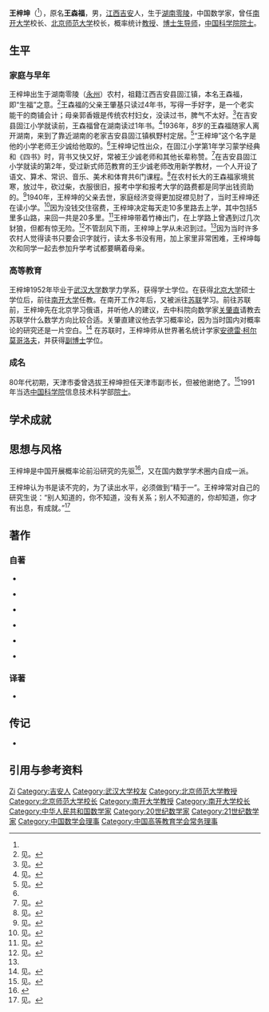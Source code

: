 {{Onesource|time=2016-10-1}}

{{Infobox_Person
| name = 王梓坤
| image = 
| box_width = 
| occupation = 数学家
| period = 
| birth_name = 王森福
| other_names =
| sex = 男
| birth_date = {{Birth year and age|1929|4|21}}<ref name="出生日期">见{{Harvnb|陈竹如|2001|p=1}}。</ref>
| birth_place = [[湖南|湖南]][[零陵|零陵]]
| death_date = 
| death_place = 
| nationality ={{PRC}}
| residence = 
| party = 
| religion = 无
| parents = 王肇基 (父), 郭香娥 (母)
| spouse = 
| relatives = 王森财 (亲哥)
| language = 汉语（普通话，[[湘语|湘语]]），英语，俄语
| education = 
| alma_mater = 吉安县固江小学<br>吉安县固江镇第三中心小学 (高小)<br>吉安中学 (初中)<br>吉安县国立十三中 (后改名泰和中学)<br>[[武汉大学|武汉大学]] (学士)<br>[[北京大学|北京大学]] (硕士)<br>[[莫斯科大学|莫斯科大学]] ([[副博士|副博士]])
| agent = [[南开大学|南开大学]]<br>[[北京师范大学|北京师范大学]]
| resecrch = [[概率论|概率论]], [[随机过程|随机过程]]
| influences = 王少诚<br>高克正 (女)<br>王寄萍 (同学)<br>吕润林 (同学)<br>[[文天祥|文天祥]]<br>[[安德雷·柯爾莫哥洛夫|柯尔莫哥洛夫]]
| past = 
{{Infobox_People_CAS
|学部=信息技术科学部
|专业=数学
|当选年=1991年
}}
| work = 
| awards= 天津市劳动模范 (1961, 1979和1982年)<ref name="北师大官网"/><br>全国科学大会奖 (1978年)<ref name="北师大官网"/><br>全国自然科学奖 (1982年)<ref name="北师大官网"/><br>国家教委科学技术进步奖 (1985年)<ref name="北师大官网"/><br>第9届何梁何利基金科学与技术进步奖 (2002年)<ref name="北师大官网"/>
}}
'''王梓坤'''（{{bd|1929年|4月21日|catIdx=W王}}<ref name="出生日期"/>），原名'''王森福'''，男，[[江西|江西]][[吉安市|吉安]]人，生于[[湖南|湖南]][[零陵|零陵]]，中国数学家，曾任[[南开大学|南开大学]]校长、[[北京师范大学|北京师范大学]]校长，概率统计[[教授|教授]]、[[博士生导师|博士生导师]]，[[中国科学院院士|中国科学院院士]]。

== 生平 ==
=== 家庭与早年 ===
王梓坤出生于湖南零陵（[[永州|永州]]）农村，祖籍江西吉安县固江镇，本名王森福，即“生福”之意。<ref>见{{Harvnb|陈竹如|2001|p=2}}。</ref>王森福的父亲王肇基只读过4年书，写得一手好字，是一个老实能干的商铺会计；母亲郭香娥是传统农村妇女，没读过书，脾气不太好。<ref>见{{Harvnb|陈竹如|2001|p=2-3}}。</ref>在吉安县固江小学就读前，王森福曾在湖南读过1年书。<ref name="王梓坤传_10-11">见{{Harvnb|陈竹如|2001|p=10-11}}。</ref>1936年，8岁的王森福随家人离开湖南，来到了靠近湖南的老家吉安县固江镇枫野村定居。<ref>见{{Harvnb|陈竹如|2001|p=6}}。</ref>“王梓坤”这个名字是他的小学老师王少诚给他取的。<ref name="王梓坤传_10-11"/>王梓坤记性出众，在固江小学第1年学习蒙学经典和《四书》时，背书又快又好，常被王少诚老师和其他长辈称赞。<ref>见{{Harvnb|陈竹如|2001|p=13}}。</ref>在吉安县固江小学就读的第2年，受过新式师范教育的王少诚老师改用新学教材，一个人开设了语文、算术、常识、音乐、美术和体育共6门课程。<ref>见{{Harvnb|陈竹如|2001|p=15-16}}。</ref>在农村长大的王森福家境贫寒，放过牛，砍过柴，衣服很旧，报考中学和报考大学的路费都是同学出钱资助的。<ref>见{{Harvnb|陈竹如|2001|p=20}}。</ref>1940年，王梓坤的父亲去世，家庭经济变得更加捉襟见肘了，当时王梓坤还在读小学。<ref>见{{Harvnb|陈竹如|2001|p=29}}。</ref>因为没钱交住宿费，王梓坤决定每天走10多里路去上学，其中包括5里多山路，来回一共是20多里。<ref>见{{Harvnb|陈竹如|2001|p=32}}。</ref>王梓坤带着竹棒出门，在上学路上曾遇到过几次豺狼，但都有惊无险。<ref name="王梓坤传_34">见{{Harvnb|陈竹如|2001|p=34}}。</ref>不管刮风下雨，王梓坤上学从未迟到过。<ref name="王梓坤传_34"/>因为当时许多农村人觉得读书只要会识字就行，读太多书没有用，加上家里非常困难，王梓坤每次和同学一起去参加升学考试都要瞒着母亲。

=== 高等教育 ===
王梓坤1952年毕业于[[武汉大学_(老)|武汉大学]]数学力学系，获得学士学位。在获得[[北京大学|北京大学]]硕士学位后，前往[[南开大学|南开大学]]任教。在南开工作2年后，又被派往[[苏联|苏联]]学习。前往苏联前，王梓坤先在北京学习俄语，并听他人的建议，去中科院向数学家[[关肇直|关肇直]]请教去苏联学什么数学方向比较合适。关肇直建议他去学习概率论，因为当时国内对概率论的研究还是一片空白。<ref>见{{Harvnb|陈竹如|2001|p=92-93}}。</ref> 在苏联时，王梓坤师从世界著名统计学家[[安德雷·柯尔莫哥洛夫|安德雷·柯尔莫哥洛夫]]，并获得[[副博士|副博士]]学位。

=== 成名 ===
80年代初期，天津市委曾选拔王梓坤担任天津市副市长，但被他谢绝了。<ref>见{{Harvnb|陈竹如|2001|p=202}}。</ref>1991年当选[[中国科学院|中国科学院]]信息技术科学部[[院士|院士]]。

== 学术成就 ==

== 思想与风格 ==
王梓坤是中国开展概率论前沿研究的先驱<ref name="北师大官网">{{Cite web |title=著名学者 王梓坤 |url=http://www.bnu.edu.cn/xxgk/zmxz/lyys/52948.html |author= |publisher=[[北京师范大学|北京师范大学]]官方网站 |pages= |language=zh-cn |date= |accessdate=2016-10-01 |quote= |archiveurl=https://web.archive.org/web/20170305010430/http://www.bnu.edu.cn/xxgk/zmxz/lyys/52948.html |archivedate=2017-03-05 |deadurl=yes }}</ref>，又在国内数学学术圈内自成一派。

王梓坤认为书是读不完的，为了读出水平，必须做到“精于一”。王梓坤常对自己的研究生说：“别人知道的，你不知道，没有关系；别人不知道的，你却知道，你才有出息，有成就。”<ref>见{{Harvnb|陈竹如|2001|p=184}}。</ref>

== 著作 ==
=== 自著 ===
* {{cite book |url= |author=王梓坤 |title= 概率论基础及其应用 |publisher=[[北京师范大学出版社|北京师范大学出版社]] |series= |origyear= |year=2007年 |edition=第3版 |isbn=9787303036325 |volume= |quote= }}

* {{cite book |url= |author=王梓坤 |title= 随机过程通论
|publisher=北京师范大学出版社 |series= |origyear= |year=2010年 |edition=第3版 |isbn=9787303036318 |volume=共2卷 |quote= }}

* {{cite book |url= |author=王梓坤, 杨向群 |title= 生灭过程与马尔可夫链 |publisher=[[科学出版社|科学出版社]] |series=纯粹数学与应用数学专著 |origyear= |year=2005年 |edition=第2版 |isbn=7-03-014079-6 |volume= |quote= }}

* {{cite book |url= |author=王梓坤 |title= 随机过程与今日数学 |publisher=北京师范大学出版社 |series= |origyear= |year=2005年 |edition=第1版 |isbn=9787303074907 |volume= |quote= }}

* {{cite book |url= |author=王梓坤 |title= 马尔科夫过程和今日数学 |publisher=[[湖南科学技术出版社|湖南科学技术出版社]] |series= |origyear= |year=1999年 |edition= |isbn=7-5357-2517-1 |volume= |quote= }}

* {{cite book |url= |author=王梓坤 |title= 科学发现纵横谈
|publisher=[[中华书局|中华书局]] |series=莺啼梦晓：科研方法与成才之路; 文史知识文库 典藏本 |year=2013年 |origyear= |edition= |isbn=9787101083316 |volume= |quote= }}

=== 译著 ===
* {{cite book |url= |author=[[乔治·希洛夫|E.希洛夫]] |others=王梓坤 (译者), [[吴大任|吴大任]] (译者), 周学光 (译者), 金子瑜 (译者) |title= 线性空间引论 |publisher=[[高等教育出版社|高等教育出版社]] |series=俄罗斯数学教材选译系列 |year=2013年 |origyear=1958年 |edition=第2版 |isbn=9787040373417 |volume= |quote= }}

== 传记 ==
* {{cite book |url= |author=陈竹如, 李争光 |title= 困苦玉成——王梓坤
|publisher=哈尔滨出版社 |series=中外数学家传奇 |year=2001 |edition=第1版 |isbn=7-80639-606-3 |volume= |ref={{sfnref|陈竹如|2001}} |quote= }}

== 引用与参考资料 ==
{{reflist}}

{{中国科学院数学物理学部院士}}
{{Navboxes 
| title  = 王梓坤在[[中国数学会|中国数学会]]的职务
| list1  =
{{中国数学会第三届理事会}}
{{中国数学会第四届理事会}}
}}
{{Navboxes
| title  = 王梓坤在[[中国高等教育学会|中国高等教育学会]]的职务
| list1  =
{{中国高等教育学会第二届理事会}}
}}

{{Authority control}}
{{DEFAULTSORT:Wang,Zikun}}
[[Category:王姓|Zi]]
[[Category:吉安人|Category:吉安人]]
[[Category:武汉大学校友|Category:武汉大学校友]]
[[Category:北京师范大学教授|Category:北京师范大学教授]]
[[Category:北京师范大学校长|Category:北京师范大学校长]]
[[Category:南开大学教授|Category:南开大学教授]]
[[Category:南开大学校长|Category:南开大学校长]]
[[Category:中华人民共和国数学家|Category:中华人民共和国数学家]]
[[Category:20世纪数学家|Category:20世纪数学家]]
[[Category:21世纪数学家|Category:21世纪数学家]]
[[Category:中国数学会理事|Category:中国数学会理事]]
[[Category:中国高等教育学会常务理事|Category:中国高等教育学会常务理事]]